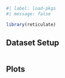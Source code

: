 

```r
#| label: load-pkgs
#| message: false

library(reticulate)

```


## Dataset Setup
```python


```



## Plots
```python


```
